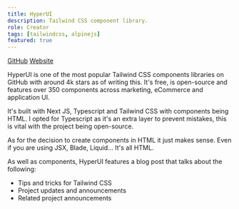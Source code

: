 ```yaml
---
title: HyperUI
description: Tailwind CSS component library.
role: Creator
tags: [tailwindcss, alpinejs]
featured: true
---
```


[GitHub](https://github.com/markmead/hyperui)
[Website](https://www.hyperui.dev/)

HyperUI is one of the most popular Tailwind CSS components libraries on GitHub
with around 4k stars as of writing this. It's free, is open-source and
features over 350 components across marketing, eCommerce and application UI.

It's built with Next JS, Typescript and Tailwind CSS with components being HTML.
I opted for Typescript as it's an extra layer to prevent mistakes, this is vital
with the project being open-source.

As for the decision to create components in HTML it just makes sense. Even if
you are using JSX, Blade, Liquid... It's all HTML.

As well as components, HyperUI features a blog post that talks about the
following:

- Tips and tricks for Tailwind CSS
- Project updates and announcements
- Related project announcements
